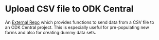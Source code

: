 # Upload CSV file to ODK Central

An [External Repo](https://github.com/chrissyhroberts/ODK_Central_CSV_to_Server) which provides functions to send data from a CSV file to an ODK Central project. This is especially useful for pre-populating new forms and also for creating dummy data sets.
